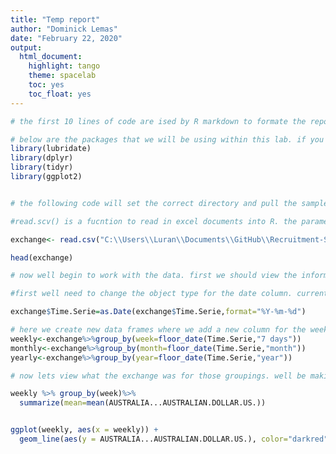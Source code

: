 ```yaml
---
title: "Temp report"
author: "Dominick Lemas"
date: "February 22, 2020"
output:
  html_document:
    highlight: tango
    theme: spacelab
    toc: yes
    toc_float: yes
---
```


```r
# the first 10 lines of code are ised by R markdown to formate the report. the output potion of (lines 6-10) determine the formate of the report. 

# below are the packages that we will be using within this lab. if you do not have these packages installed then you will need to do so. this can be done by entering the function install.packages("name_of_package") and then running it. this will download the package and then allow you to run the code below without errors.
library(lubridate)
library(dplyr)
library(tidyr)
library(ggplot2)


# the following code will set the correct directory and pull the sample data that you are going to make a report around. 

#read.scv() is a fucntion to read in excel documents into R. the parameter for the function is the filepath for the the data. you will need to put in the file path that is unique to your computer below. 

exchange<- read.csv("C:\\Users\\Luran\\Documents\\GitHub\\Recruitment-ShinyR\\Kaggle\\datasets_535863_984605_Foreign_Exchange_Rates.csv")

head(exchange)
```


```r
# now well begin to work with the data. first we should view the information on a larger scale than days. lets review the data by week,month, and year.

#first well need to change the object type for the date column. currently the dates are flaged as factored objects where we need them to be date variables. we can change this using the as.Date() function.

exchange$Time.Serie=as.Date(exchange$Time.Serie,format="%Y-%m-%d")

# here we create new data frames where we add a new column for the weekly,monthly, and yearly date grouping
weekly<-exchange%>%group_by(week=floor_date(Time.Serie,"7 days"))
monthly<-exchange%>%group_by(month=floor_date(Time.Serie,"month"))
yearly<-exchange%>%group_by(year=floor_date(Time.Serie,"year"))

# now lets view what the exchange was for those groupings. well be making a line graph that represents the exchange rate to dollar by date.

weekly %>% group_by(week)%>%
  summarize(mean=mean(AUSTRALIA...AUSTRALIAN.DOLLAR.US.))


ggplot(weekly, aes(x = weekly)) + 
  geom_line(aes(y = AUSTRALIA...AUSTRALIAN.DOLLAR.US.), color="darkred")
  
  
```


